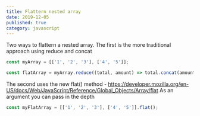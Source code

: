 ```yaml
---
title: Flattern nested array
date: 2019-12-05
published: true
category: javascript
---
```


<Text>Two ways to flattern a nested array. </Text>
<Text>The first is the more traditional approach using reduce and concat </Text>

```js
const myArray = [['1', '2', '3'], ['4', '5']];

const flatArray = myArray.reduce((total, amount) => total.concat(amount));

```

<Text>The second uses the new flat() method - <a href="https://developer.mozilla.org/en-US/docs/Web/JavaScript/Reference/Global_Objects/Array/flat">https://developer.mozilla.org/en-US/docs/Web/JavaScript/Reference/Global_Objects/Array/flat</a> </Text>
<Text>As an argument you can pass in the depth </Text>

```js
const myFlatArray = [['1', '2', '3'], ['4', '5']].flat();

```
